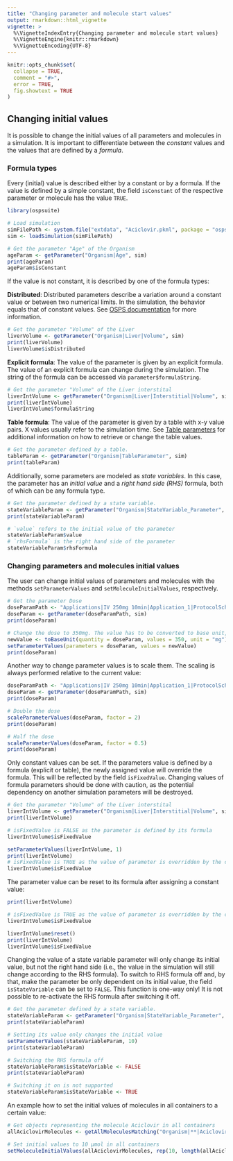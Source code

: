 ```yaml
---
title: "Changing parameter and molecule start values"
output: rmarkdown::html_vignette
vignette: >
  %\VignetteIndexEntry{Changing parameter and molecule start values}
  %\VignetteEngine{knitr::rmarkdown}
  %\VignetteEncoding{UTF-8}
---
```


```r
knitr::opts_chunk$set(
  collapse = TRUE,
  comment = "#>",
  error = TRUE,
  fig.showtext = TRUE
)
```

## Changing initial values

It is possible to change the initial values of all parameters and molecules in a simulation. It is important to differentiate between the *constant* values and the values that are defined by a *formula*.

### Formula types

Every (initial) value is described either by a constant or by a formula. If the value is defined by a simple constant, the field `isConstant` of the respective parameter or molecule has the value `TRUE`.

```r
library(ospsuite)

# Load simulation
simFilePath <- system.file("extdata", "Aciclovir.pkml", package = "ospsuite")
sim <- loadSimulation(simFilePath)

# Get the parameter "Age" of the Organism
ageParam <- getParameter("Organism|Age", sim)
print(ageParam)
ageParam$isConstant
```

If the value is not constant, it is described by one of the formula types:

  **Distributed**: Distributed parameters describe a variation around a constant value or between two numerical limits. In the simulation, the behavior equals that of constant values. See [OSPS documentation](https://docs.open-systems-pharmacology.org/working-with-mobi/mobi-documentation/model-building-components#working-with-constant-and-distributed-parameters) for more information.

```r
# Get the parameter "Volume" of the Liver
liverVolume <- getParameter("Organism|Liver|Volume", sim)
print(liverVolume)
liverVolume$isDistributed
```

  **Explicit formula**: The value of the parameter is given by an explicit formula. The value of an explicit formula can change during the simulation. The string of the formula can be accessed via `parameter$formulaString`.

```r
# Get the parameter "Volume" of the Liver interstital
liverIntVolume <- getParameter("Organism|Liver|Interstitial|Volume", sim)
print(liverIntVolume)
liverIntVolume$formulaString
```

  **Table formula**: The value of the parameter is given by a table with x-y value pairs. X values usually refer to the simulation time. See [Table parameters](table-parameters.html) for additional information on how to retrieve or change the table values.

```r
# Get the parameter defined by a table.
tableParam <- getParameter("Organism|TableParameter", sim)
print(tableParam)
```

Additionally, some parameters are modeled as *state variables*. In this case, the parameter has an *initial value* and a *right hand side (RHS)* formula, both of which can be any formula type.

```r
# Get the parameter defined by a state variable.
stateVariableParam <- getParameter("Organism|StateVariable_Parameter", sim)
print(stateVariableParam)

# `value` refers to the initial value of the parameter
stateVariableParam$value
# `rhsFormula` is the right hand side of the parameter
stateVariableParam$rhsFormula
```

### Changing parameters and molecules initial values

The user can change initial values of parameters and molecules with the methods `setParameterValues` and `setMoleculeInitialValues`, respectively.

```r
# Get the parameter Dose
doseParamPath <- "Applications|IV 250mg 10min|Application_1|ProtocolSchemaItem|Dose"
doseParam <- getParameter(doseParamPath, sim)
print(doseParam)

# Change the dose to 350mg. The value has to be converted to base unit, first
newValue <- toBaseUnit(quantity = doseParam, values = 350, unit = "mg")
setParameterValues(parameters = doseParam, values = newValue)
print(doseParam)
```

Another way to change parameter values is to scale them. The scaling is always performed relative to the current value:

```r
doseParamPath <- "Applications|IV 250mg 10min|Application_1|ProtocolSchemaItem|Dose"
doseParam <- getParameter(doseParamPath, sim)
print(doseParam)

# Double the dose
scaleParameterValues(doseParam, factor = 2)
print(doseParam)

# Half the dose
scaleParameterValues(doseParam, factor = 0.5)
print(doseParam)
```

Only constant values can be set. If the parameters value is defined by a formula (explicit or table), the newly assigned value will override the formula. This will be reflected by the field `isFixedValue`. Changing values of formula parameters should be done with caution, as the potential dependency on another simulation parameters will be destroyed.

```r
# Get the parameter "Volume" of the Liver interstital
liverIntVolume <- getParameter("Organism|Liver|Interstitial|Volume", sim)
print(liverIntVolume)

# isFixedValue is FALSE as the parameter is defined by its formula
liverIntVolume$isFixedValue

setParameterValues(liverIntVolume, 1)
print(liverIntVolume)
# isFixedValue is TRUE as the value of parameter is overridden by the constant value
liverIntVolume$isFixedValue
```

The parameter value can be reset to its formula after assigning a constant value:

```r
print(liverIntVolume)

# isFixedValue is TRUE as the value of parameter is overridden by the constant value
liverIntVolume$isFixedValue

liverIntVolume$reset()
print(liverIntVolume)
liverIntVolume$isFixedValue
```

Changing the value of a state variable parameter will only change its initial value, but not the right hand side (i.e., the value in the simulation will still change according to the RHS formula). To switch to RHS formula off and, by that, make the parameter be only dependent on its initial value, the field `isStateVariable` can be set to `FALSE`. This function is one-way only! It is not possible to re-activate the RHS formula after switching it off.

```r
# Get the parameter defined by a state variable.
stateVariableParam <- getParameter("Organism|StateVariable_Parameter", sim)
print(stateVariableParam)

# Setting its value only changes the initial value
setParameterValues(stateVariableParam, 10)
print(stateVariableParam)

# Switching the RHS formula off
stateVariableParam$isStateVariable <- FALSE
print(stateVariableParam)

# Switching it on is not supported
stateVariableParam$isStateVariable <- TRUE
```

An example how to set the initial values of molecules in all containers to a certain value:

```r
# Get objects representing the molecule Aciclovir in all containers
allAciclovirMolecules <- getAllMoleculesMatching("Organism|**|Aciclovir", sim)

# Set initial values to 10 µmol in all containers
setMoleculeInitialValues(allAciclovirMolecules, rep(10, length(allAciclovirMolecules)))
```

